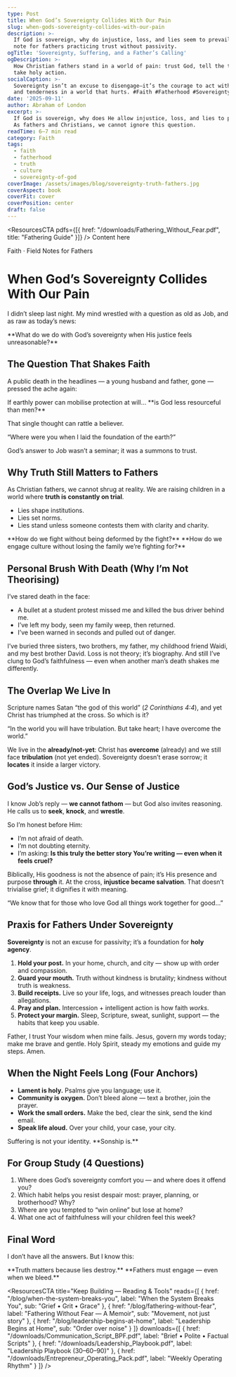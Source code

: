 ```yaml
---
type: Post
title: When God’s Sovereignty Collides With Our Pain
slug: when-gods-sovereignty-collides-with-our-pain
description: >-
  If God is sovereign, why do injustice, loss, and lies seem to prevail? A field
  note for fathers practicing trust without passivity.
ogTitle: 'Sovereignty, Suffering, and a Father’s Calling'
ogDescription: >-
  How Christian fathers stand in a world of pain: trust God, tell the truth, and
  take holy action.
socialCaption: >-
  Sovereignty isn’t an excuse to disengage—it’s the courage to act with truth
  and tenderness in a world that hurts. #Faith #Fatherhood #Sovereignty
date: '2025-09-11'
author: Abraham of London
excerpt: >-
  If God is sovereign, why does He allow injustice, loss, and lies to prevail?
  As fathers and Christians, we cannot ignore this question.
readTime: 6–7 min read
category: Faith
tags:
  - faith
  - fatherhood
  - truth
  - culture
  - sovereignty-of-god
coverImage: /assets/images/blog/sovereignty-truth-fathers.jpg
coverAspect: book
coverFit: cover
coverPosition: center
draft: false
---
```


<ResourcesCTA pdfs={[{ href: "/downloads/Fathering_Without_Fear.pdf", title: "Fathering Guide" }]} />
<BrandFrame title="Legacy Tips" subtitle="Key Advice">
  Content here
</BrandFrame>

<HeroEyebrow>Faith · Field Notes for Fathers</HeroEyebrow>

# When God’s Sovereignty Collides With Our Pain

I didn’t sleep last night.
My mind wrestled with a question as old as Job, and as raw as today’s news:

<PullLine>
  **What do we do with God’s sovereignty when His justice feels unreasonable?**
</PullLine>

<Rule />

## The Question That Shakes Faith

A public death in the headlines — a young husband and father, gone — pressed the ache again:

<PullLine subtle>
  If earthly power can mobilise protection at will… **is God less resourceful than men?**
</PullLine>

That single thought can rattle a believer.

<Verse cite="Job 38:4">
  “Where were you when I laid the foundation of the earth?”
</Verse>

God’s answer to Job wasn’t a seminar; it was a summons to trust.

<Rule />

## Why Truth Still Matters to Fathers

As Christian fathers, we cannot shrug at reality. We are raising children in a world where **truth is constantly on trial**.

- Lies shape institutions.
- Lies set norms.
- Lies stand unless someone contests them with clarity and charity.

<Note tone="key" title="The Father’s Engagement">
  **How do we fight without being deformed by the fight?**
  **How do we engage culture without losing the family we’re fighting for?**
</Note>

<Rule />

## Personal Brush With Death (Why I’m Not Theorising)

I’ve stared death in the face:

- A bullet at a student protest missed me and killed the bus driver behind me.
- I’ve left my body, seen my family weep, then returned.
- I’ve been warned in seconds and pulled out of danger.

I’ve buried three sisters, two brothers, my father, my childhood friend Waidi, and my best brother David.
Loss is not theory; it’s biography. And still I’ve clung to God’s faithfulness — even when another man’s death shakes me differently.

<Rule />

## The Overlap We Live In

Scripture names Satan “the god of this world” (*2 Corinthians 4:4*), and yet Christ has triumphed at the cross. So which is it?

<Verse cite="John 16:33">
  “In the world you will have tribulation. But take heart; I have overcome the world.”
</Verse>

We live in the **already/not-yet**: Christ has **overcome** (already) and we still face **tribulation** (not yet ended). Sovereignty doesn’t erase sorrow; it **locates** it inside a larger victory.

<Rule />

## God’s Justice vs. Our Sense of Justice

I know Job’s reply — **we cannot fathom** — but God also invites reasoning. He calls us to **seek**, **knock**, and **wrestle**.

So I’m honest before Him:

- I’m not afraid of death.
- I’m not doubting eternity.
- I’m asking: **Is this truly the better story You’re writing — even when it feels cruel?**

Biblically, His goodness is not the absence of pain; it’s His presence and purpose **through** it.
At the cross, **injustice became salvation**. That doesn’t trivialise grief; it dignifies it with meaning.

<Verse cite="Romans 8:28">
  “We know that for those who love God all things work together for good…”
</Verse>

<Rule />

## Praxis for Fathers Under Sovereignty

**Sovereignty** is not an excuse for passivity; it’s a foundation for **holy agency**.

1. **Hold your post.** In your home, church, and city — show up with order and compassion.
2. **Guard your mouth.** Truth without kindness is brutality; kindness without truth is weakness.
3. **Build receipts.** Live so your life, logs, and witnesses preach louder than allegations.
4. **Pray and plan.** Intercession + intelligent action is how faith *works*.
5. **Protect your margin.** Sleep, Scripture, sweat, sunlight, support — the habits that keep you usable.

<Note tone="key" title="A 60-Second Daily Prayer">
  Father, I trust Your wisdom when mine fails.
  Jesus, govern my words today; make me brave and gentle.
  Holy Spirit, steady my emotions and guide my steps. Amen.
</Note>

<Rule />

## When the Night Feels Long (Four Anchors)

- **Lament is holy.** Psalms give you language; use it.
- **Community is oxygen.** Don’t bleed alone — text a brother, join the prayer.
- **Work the small orders.** Make the bed, clear the sink, send the kind email.
- **Speak life aloud.** Over your child, your case, your city.

<PullLine subtle>
  Suffering is not your identity. **Sonship is.**
</PullLine>

<Rule />

## For Group Study (4 Questions)

1. Where does God’s sovereignty comfort you — and where does it offend you?
2. Which habit helps you resist despair most: prayer, planning, or brotherhood? Why?
3. Where are you tempted to “win online” but lose at home?
4. What one act of faithfulness will your children feel this week?

<Rule />

## Final Word

I don’t have all the answers. But I know this:

<PullLine>
  **Truth matters because lies destroy.**
  **Fathers must engage — even when we bleed.**
</PullLine>

<ResourcesCTA
  title="Keep Building — Reading & Tools"
  reads={[
    { href: "/blog/when-the-system-breaks-you", label: "When the System Breaks You", sub: "Grief • Grit • Grace" },
    { href: "/blog/fathering-without-fear", label: "Fathering Without Fear — A Memoir", sub: "Movement, not just story" },
    { href: "/blog/leadership-begins-at-home", label: "Leadership Begins at Home", sub: "Order over noise" }
  ]}
  downloads={[
    { href: "/downloads/Communication_Script_BPF.pdf", label: "Brief • Polite • Factual Scripts" },
    { href: "/downloads/Leadership_Playbook.pdf", label: "Leadership Playbook (30–60–90)" },
    { href: "/downloads/Entrepreneur_Operating_Pack.pdf", label: "Weekly Operating Rhythm" }
  ]}
/>

<ShareRow
  text="Sovereignty isn’t passivity. Fathers can trust God and take holy action—at home, in church, and in the city."
  hashtags="Faith,Fatherhood,Sovereignty,Truth"
/>